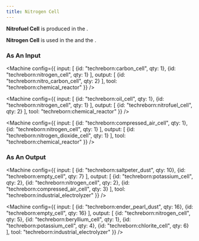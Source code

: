 ```yaml
---
title: Nitrogen Cell
---
```


<ItemImage file="nitrogen_cell" alt="Nitrogen Cell" size="200" />

**Nitrofuel Cell** is produced in the <McItem slug="techreborn:chemical_reactor" />.

**Nitrogen Cell** is used in the <McItem slug="techreborn:chemical_reactor" /> and the <McItem slug="techreborn:industrial_electrolyzer" />.

### As An Input

<Machine config={{
  input: [
    {id: "techreborn:carbon_cell", qty: 1},
    {id: "techreborn:nitrogen_cell", qty: 1}
  ],
  output: [
    {id: "techreborn:nitro_carbon_cell", qty: 2}
  ],
  tool: "techreborn:chemical_reactor"
}} />

<Machine config={{
  input: [
    {id: "techreborn:oil_cell", qty: 1},
    {id: "techreborn:nitrogen_cell", qty: 1}
  ],
  output: [
    {id: "techreborn:nitrofuel_cell", qty: 2}
  ],
  tool: "techreborn:chemical_reactor"
}} />

<Machine config={{
  input: [
    {id: "techreborn:compressed_air_cell", qty: 1},
    {id: "techreborn:nitrogen_cell", qty: 1}
  ],
  output: [
    {id: "techreborn:nitrogen_dioxide_cell", qty: 1}
  ],
  tool: "techreborn:chemical_reactor"
}} />

### As An Output

<Machine config={{
  input: [
    {id: "techreborn:saltpeter_dust", qty: 10},
    {id: "techreborn:empty_cell", qty: 7}
  ],
  output: [
    {id: "techreborn:potassium_cell", qty: 2},
    {id: "techreborn:nitrogen_cell", qty: 2},
    {id: "techreborn:compressed_air_cell", qty: 3}
  ],
  tool: "techreborn:industrial_electrolyzer"
}} />

<Machine config={{
  input: [
    {id: "techreborn:ender_pearl_dust", qty: 16},
    {id: "techreborn:empty_cell", qty: 16}
  ],
  output: [
    {id: "techreborn:nitrogen_cell", qty: 5},
    {id: "techreborn:beryllium_cell", qty: 1},
    {id: "techreborn:potassium_cell", qty: 4},
    {id: "techreborn:chlorite_cell", qty: 6}
  ],
  tool: "techreborn:industrial_electrolyzer"
}} />
